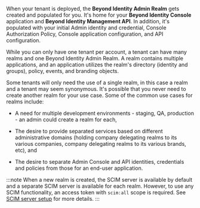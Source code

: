 When your tenant is deployed, the **Beyond Identity Admin Realm** gets created and populated for you. It's home for your **Beyond Identity Console** application and **Beyond Identity Management API**. In addition, it's populated with your initial Admin identity and credential, Console Authorization Policy, Console application configuration, and API configuration.

While you can only have one tenant per account, a tenant can have many realms and one Beyond Identity Admin Realm. A realm contains multiple applications, and an application utilizes the realm's directory (identity and groups), policy, events, and branding objects.

Some tenants will only need the use of a single realm, in this case a realm and a tenant may seem synonymous. It's possible that you never need to create another realm for your use case. Some of the common use cases for realms include:

- A need for multiple development environments - staging, QA, production - an admin could create a realm for each,

- The desire to provide separated services based on different administrative domains (holding company delegating realms to its various companies, company delegating realms to its various brands, etc), and

- The desire to separate Admin Console and API identities, credentials and policies from those for an end-user application.

:::note
When a new realm is created, the SCIM server is available by default and a separate SCIM server is available for each realm. However, to use any SCIM functionality, an access token with `scim:all` scope is required. See [SCIM server setup](/docs/scim-server) for more details.
:::
